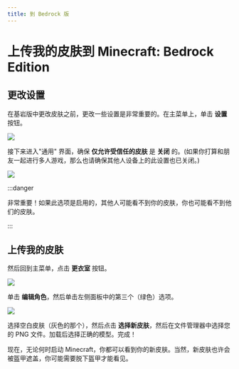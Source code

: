 ```yaml
---
title: 到 Bedrock 版
---
```


# 上传我的皮肤到 Minecraft: Bedrock Edition

## 更改设置

在基岩版中更改皮肤之前，更改一些设置是非常重要的。在主菜单上，单击 **设置** 按钮。

![](bedrock-home.jpg)

接下来进入"通用" 界面，确保 **仅允许受信任的皮肤** 是 **关闭** 的。(如果你打算和朋友一起进行多人游戏，那么也请确保其他人设备上的此设置也已关闭。)

![](bedrock-settings-general.jpg)

:::danger

非常重要！如果此选项是启用的，其他人可能看不到你的皮肤，你也可能看不到他们的皮肤。

:::

## 上传我的皮肤

然后回到主菜单，点击 **更衣室** 按钮。

![](bedrock-home.jpg)

单击 **编辑角色**，然后单击左侧面板中的第三个（绿色）选项。

![](bedrock-choose-skin.jpg)

选择空白皮肤（灰色的那个），然后点击 **选择新皮肤**，然后在文件管理器中选择您的 PNG 文件。加载后选择正确的模型。完成！

现在，无论何时启动 Minecraft，你都可以看到你的新皮肤。当然，新皮肤也许会被盔甲遮盖，你可能需要脱下盔甲才能看见。